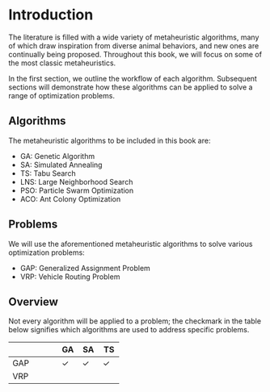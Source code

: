 # Introduction

The literature is filled with a wide variety of metaheuristic algorithms, many of which draw inspiration from diverse animal behaviors, and new ones are continually being proposed. Throughout this book, we will focus on some of the most classic metaheuristics.

In the first section, we outline the workflow of each algorithm. Subsequent sections will demonstrate how these algorithms can be applied to solve a range of optimization problems.


## Algorithms

The metaheuristic algorithms to be included in this book are:

- GA: Genetic Algorithm
- SA: Simulated Annealing
- TS: Tabu Search
- LNS: Large Neighborhood Search
- PSO: Particle Swarm Optimization
- ACO: Ant Colony Optimization

## Problems

We will use the aforementioned metaheuristic algorithms to solve various optimization problems:

- GAP: Generalized Assignment Problem
- VRP: Vehicle Routing Problem


## Overview

Not every algorithm will be applied to a problem; the checkmark in the table below signifies which algorithms are used to address specific problems.

|              | GA   | SA   |  TS  |
|--------------|------|------|------|
| GAP          | <span>&#10003;</span>  | <span>&#10003;</span>  | <span>&#10003;</span>   |
| VRP          | | | |




